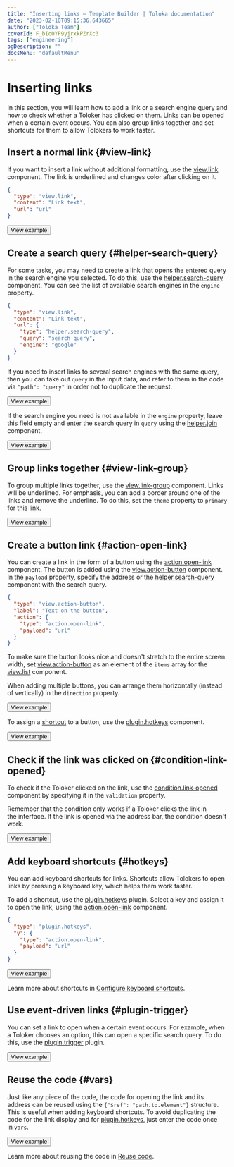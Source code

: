 ```yaml
---
title: "Inserting links — Template Builder | Toloka documentation"
date: "2023-02-10T09:15:36.643665"
author: ["Toloka Team"]
coverId: F_bIcOYF9yjrxkPZrXc3
tags: ["engineering"]
ogDescription: ""
docsMenu: "defaultMenu"
---
```



# Inserting links

In this section, you will learn how to add a link or a search engine query and how to check whether a Toloker has clicked on them. Links can be opened when a certain event occurs. You can also group links together and set shortcuts for them to allow Tolokers to work faster.

## Insert a normal link {#view-link}

If you want to insert a link without additional formatting, use the [view.link](/docs/template-builder/reference/view.link) component. The link is underlined and changes color after clicking on it.

```json
{
  "type": "view.link",
  "content": "Link text",
  "url": "url"
}
```

<Button themeColor="light" view="default" size="l" type="link" url="https://ya.cc/t/CmLK2rOB3vw46E">View example</Button>

## Create a search query {#helper-search-query}

For some tasks, you may need to create a link that opens the entered query in the search engine you selected. To do this, use the [helper.search-query](/docs/template-builder/reference/helper.search-query) component. You can see the list of available search engines in the `engine` property.

```json
{
  "type": "view.link",
  "content": "Link text",
  "url": {
    "type": "helper.search-query",
    "query": "search query",
    "engine": "google"
  }
}
```

<Note mode="tip" title="Tip">

If you need to insert links to several search engines with the same query, then you can take out `query` in the input data, and refer to them in the code via `"path": "query"` in order not to duplicate the request.

</Note>

<Button themeColor="light" view="default" size="l" type="link" url="https://ya.cc/t/Vv1wqNP13vw4gc">View example</Button>

If the search engine you need is not available in the `engine` property, leave this field empty and enter the search query in `query` using the [helper.join](/docs/template-builder/reference/helper.join) component.

<Button themeColor="light" view="default" size="l" type="link" url="https://ya.cc/t/sQLrwr193ttF3h">View example</Button>

## Group links together {#view-link-group}

To group multiple links together, use the [view.link-group](/docs/template-builder/reference/view.link-group) component. Links will be underlined. For emphasis, you can add a border around one of the links and remove the underline. To do this, set the `theme` property to `primary` for this link.

<Button themeColor="light" view="default" size="l" type="link" url="https://ya.cc/t/l6Y5VpjQ3vvKhM">View example</Button>

## Create a button link {#action-open-link}

You can create a link in the form of a button using the [action.open-link](/docs/template-builder/reference/action.open-link) component. The button is added using the [view.action-button](/docs/template-builder/reference/view.action-button) component. In the `payload` property, specify the address or the [helper.search-query](/docs/template-builder/reference/helper.search-query) component with the search query.

```json
{
  "type": "view.action-button",
  "label": "Text on the button",
  "action": {
    "type": "action.open-link",
    "payload": "url"
  }
}
```

<Note mode="tip" title="Tip">

To make sure the button looks nice and doesn't stretch to the entire screen width, set [view.action-button](/docs/template-builder/reference/view.action-button) as an element of the `items` array for the [view.list](/docs/template-builder/reference/view.list) component.

</Note>

When adding multiple buttons, you can arrange them horizontally (instead of vertically) in the `direction` property.

<Button themeColor="light" view="default" size="l" type="link" url="https://ya.cc/t/hX0vfOLQ3vw5Xd">View example</Button>

To assign a [shortcut](/docs/template-builder/best-practices/hotkeys) to a button, use the [plugin.hotkeys](/docs/template-builder/reference/plugin.hotkeys) component.

<Button themeColor="light" view="default" size="l" type="link" url="https://ya.cc/t/XYwqil9X3xP6Jt">View example</Button>

## Check if the link was clicked on {#condition-link-opened}

To check if the Toloker clicked on the link, use the [condition.link-opened](/docs/template-builder/reference/condition.link-opened) component by specifying it in the `validation` property.

Remember that the condition only works if a Toloker clicks the link in the interface. If the link is opened via the address bar, the condition doesn't work.

<Button themeColor="light" view="default" size="l" type="link" url="https://ya.cc/t/6JZC_mNn3vw6Dp">View example</Button>

## Add keyboard shortcuts {#hotkeys}

You can add keyboard shortcuts for links. Shortcuts allow Tolokers to open links by pressing a keyboard key, which helps them work faster.

To add a shortcut, use the [plugin.hotkeys](/docs/template-builder/reference/plugin.hotkeys) plugin. Select a key and assign it to open the link, using the [action.open-link](/docs/template-builder/reference/action.open-link) component.

```json
{
  "type": "plugin.hotkeys",
  "y": {
    "type": "action.open-link",
    "payload": "url"
  }
}
```

<Button themeColor="light" view="default" size="l" type="link" url="https://ya.cc/t/LNClzO8H3vw76R">View example</Button>

Learn more about shortcuts in [Configure keyboard shortcuts](/docs/template-builder/best-practices/hotkeys).

## Use event-driven links {#plugin-trigger}

You can set a link to open when a certain event occurs. For example, when a Toloker chooses an option, this can open a specific search query. To do this, use the [plugin.trigger](/docs/template-builder/reference/plugin.trigger) plugin.

<Button themeColor="light" view="default" size="l" type="link" url="https://ya.cc/t/ALiH0zIV3ttF8Z">View example</Button>

## Reuse the code {#vars}

Just like any piece of the code, the code for opening the link and its address can be reused using the `{"$ref": "path.to.element"}` structure. This is useful when adding keyboard shortcuts. To avoid duplicating the code for the link display and for [plugin.hotkeys](/docs/template-builder/reference/plugin.hotkeys), just enter the code once in `vars`.

<Button themeColor="light" view="default" size="l" type="link" url="https://ya.cc/t/UwBOfm8d3vw7uu">View example</Button>

Learn more about reusing the code in [Reuse code](/docs/template-builder/best-practices/reuse).

<ContactSupport/>
